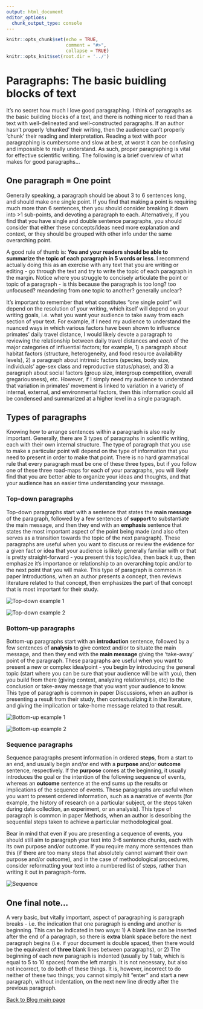```yaml
---
output: html_document
editor_options:
  chunk_output_type: console
---
```


```r
knitr::opts_chunk$set(echo = TRUE,
                      comment = "#>",
                      collapse = TRUE)
knitr::opts_knit$set(root.dir = '../')
```

# Paragraphs: The basic buidling blocks of text {.unlisted .unnumbered #Paragraphs}

It's no secret how much I love good paragraphing. I think of paragraphs as the basic building blocks of a text, and there is nothing nicer to read than a text with well-delineated and well-constructed paragraphs. If an author hasn't properly 'chunked' their writing, then the audience can't properly 'chunk' their reading and interpretation. Reading a text with poor paragraphing is cumbersome and slow at best, at worst it can be confusing and impossible to really understand. As such, proper paragraphing is vital for effective scientific writing. The following is a brief overview of what makes for good paragraphs...

## One paragraph = One point {-}

Generally speaking, a paragraph should be about 3 to 6 sentences long, and should make one single point. If you find that making a point is requiring much more than 6 sentences, then you should consider breaking it down into >1 sub-points, and devoting a paragraph to each. Alternatively, if you find that you have single and double sentence paragraphs, you should consider that either these concepts/ideas need more explanation and context, or they should be grouped with other info under the same overarching point.

A good rule of thumb is: **You and your readers should be able to summarize the topic of each paragraph in 5 words or less**. I recommend actually doing this as an exercise with any text that you are writing or editing - go through the text and try to write the topic of each paragraph in the margin. Notice where you struggle to concisely articulate the point or topic of a paragraph - is this because the paragraph is too long? too unfocused? meandering from one topic to another? generally unclear?

It's important to remember that what constitutes "one single point" will depend on the resolution of your writing, which itself will depend on your writing goals, i.e. what you want your audience to take away from each section of your text. For example, if I need my audience to understand the nuanced ways in which various factors have been shown to influence primates' daily travel distance, I would likely devote a paragraph to reviewing the relationship between daily travel distances and *each* of the major categories of influential factors; for example, 1) a paragraph about habitat factors (structure, heterogeneity, and food resource availability levels), 2) a paragraph about intrinsic factors (species, body size, individuals' age-sex class and reproductive status/phase), and 3) a paragraph about social factors (group size, intergroup competition, overall gregariousness), etc. However, if I simply need my audience to understand that variation in primates' movement is linked to variation in a variety of internal, external, and environmental factors, then this information could all be condensed and summarized at a higher level in a single paragraph.

## Types of paragraphs {-}

Knowing how to arrange sentences within a paragraph is also really important. Generally, there are 3 types of paragraphs in scientific writing, each with their own internal structure. The type of paragraph that you use to make a particular point will depend on the type of information that you need to present in order to make that point. There is no hard grammatical rule that every paragraph must be one of these three types, but if you follow one of these three road-maps for each of your paragraphs, you will likely find that you are better able to organize your ideas and thoughts, and that your audience has an easier time understanding your message.

### Top-down paragraphs {-}

Top-down paragraphs start with a sentence that states the **main message** of the paragraph, followed by a few sentences of **support** to substantiate the main message, and then they end with an **emphasis** sentence that states the most important aspect of the point being made (and also often serves as a transition towards the topic of the next paragraph). These paragraphs are useful when you want to discuss or review the evidence for a given fact or idea that your audience is likely generally familiar with or that is pretty straight-forward - you present this topic/idea, then back it up, then emphasize it's importance or relationship to an overarching topic and/or to the next point that you will make. This type of paragraph is common in paper Introductions, when an author presents a concept, then reviews literature related to that concept, then emphasizes the part of that concept that is most important for their study. 

![Top-down example 1](/Users/aashbury/Documents/scientific_communication_support_website/vignettes/7_Blog_6_Paragraphs/7_Blog_Paragraphs.001.jpeg)\

![Top-down example 2](/Users/aashbury/Documents/scientific_communication_support_website/vignettes/7_Blog_6_Paragraphs/7_Blog_Paragraphs.002.jpeg)\

### Bottom-up paragraphs {-}

Bottom-up paragraphs start with an **introduction** sentence, followed by a few sentences of **analysis** to give context and/or to situate the main message, and then they end with the **main message** giving the 'take-away' point of the paragraph. These paragraphs are useful when you want to present a new or complex idea/point - you begin by introducing the general topic (start where you can be sure that your audience will be with you), then you build from there (giving context, analyzing relationships, etc) to the conclusion or take-away message that you want your audience to know. This type of paragraph is common in paper Discussions, when an author is presenting a result from their study, then contextualizing it in the literature, and giving the implication or take-home message related to that result.

![Bottom-up example 1](/Users/aashbury/Documents/scientific_communication_support_website/vignettes/7_Blog_6_Paragraphs/7_Blog_Paragraphs.003.jpeg)\

![Bottom-up example 2](/Users/aashbury/Documents/scientific_communication_support_website/vignettes/7_Blog_6_Paragraphs/7_Blog_Paragraphs.004.jpeg)\

### Sequence paragraphs {-}

Sequence paragraphs present information in ordered **steps**, from a start to an end, and usually begin and/or end with a **purpose** and/or **outcome** sentence, respectively.  If the **purpose** comes at the beginning, it usually introduces the goal or the intention of the following sequence of events, whereas an **outcome** sentence at the end sums up the results or implications of the sequence of events. These paragraphs are useful when you want to present ordered information, such as a narrative of events (for example, the history of research on a particular subject, or the steps taken during data collection, an experiment, or an analysis). This type of paragraph is common in paper Methods, when an author is describing the sequential steps taken to achieve a particular methodological goal.

Bear in mind that even if you are presenting a sequence of events, you should still aim to paragraph your text into 3-6 sentence chunks, each with its own purpose and/or outcome. If you require many more sentences than this (if there are too many steps that absolutely cannot warrant their own purpose and/or outcome), and in the case of methodological procedures, consider reformatting your text into a numbered list of steps, rather than writing it out in paragraph-form.

![Sequence](/Users/aashbury/Documents/scientific_communication_support_website/vignettes/7_Blog_6_Paragraphs/7_Blog_Paragraphs.005.jpeg)\


## One final note... {-}

A very basic, but vitally important, aspect of paragraphing is paragraph breaks - i.e. the indication that one paragraph is ending and another is beginning. This can be indicated in two ways: 1) A blank line can be inserted after the end of a paragraph, so there is **extra** blank space before the next paragraph begins (i.e. if your document is double spaced, then there would be the equivalent of **three** blank lines between paragraphs), or 2) The beginning of each new paragraph is indented (usually by 1 tab, which is equal to 5 to 10 spaces) from the left margin. It is not necessary, but also not incorrect, to do both of these things. It is, however, incorrect to do neither of these two things; you cannot simply hit "enter" and start a new paragraph, without indentation, on the next new line directly after the previous paragraph.

[Back to Blog main page](#blog_main)  